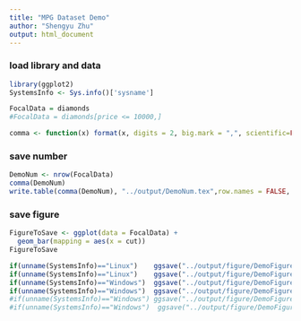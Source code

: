 ```yaml
---
title: "MPG Dataset Demo"
author: "Shengyu Zhu"
output: html_document
---
```


### load library and data
```r

library(ggplot2)
SystemsInfo <- Sys.info()['sysname']

FocalData = diamonds
#FocalData = diamonds[price <= 10000,]

comma <- function(x) format(x, digits = 2, big.mark = ",", scientific=FALSE)
```

### save number
```r
DemoNum <- nrow(FocalData)
comma(DemoNum)
write.table(comma(DemoNum), "../output/DemoNum.tex",row.names = FALSE, col.names = FALSE, quote = FALSE,eol = "")
```

### save figure
```r
FigureToSave <- ggplot(data = FocalData) +
  geom_bar(mapping = aes(x = cut))
FigureToSave

if(unname(SystemsInfo)=="Linux")	ggsave("../output/figure/DemoFigure.jpeg", dpi = 500)
if(unname(SystemsInfo)=="Linux")    ggsave("../output/figure/DemoFigure.pdf", width=8, height=5)
if(unname(SystemsInfo)=="Windows")	ggsave("../output/figure/DemoFigure.jpeg", dpi = 500)
if(unname(SystemsInfo)=="Windows")  ggsave("../output/figure/DemoFigure.pdf", width=8, height=5)
#if(unname(SystemsInfo)=="Windows")	ggsave("../output/figure/DemoFigure_Sub.jpeg", dpi = 500)
#if(unname(SystemsInfo)=="Windows")  ggsave("../output/figure/DemoFigure_Sub.pdf", width=8, height=5)
```